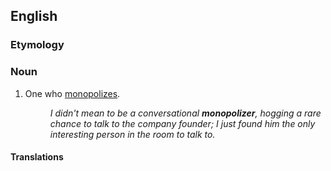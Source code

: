 ==English==

===Etymology===
{{suffix|en|monopolize|er}}

===Noun===
{{en-noun}}

# One who [[monopolize]]s.
#: ''I didn't mean to be a conversational '''monopolizer''', hogging a rare chance to talk to the company founder; I just found him the only interesting person in the room to talk to.''

====Translations====
{{trans-top|}}
{{trans-mid}}
{{trans-bottom}}